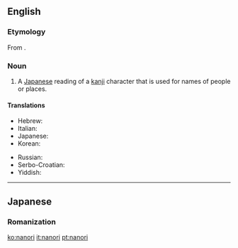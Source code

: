 ==English==

{{wikipedia}}

===Etymology===
From {{etyl|ja}} {{term|名乗り|tr=なのり, nanori|lang=ja|sc=Jpan}}.

===Noun===
{{en-noun|-}}

# {{linguistics}} A [[Japanese]] reading of a [[kanji]] character that is used for names of people or places.

====Translations====
{{trans-top|Japanese kanji readings for names}}
* Hebrew: {{t-|he|נאנורי|sc=Hebr}}
* Italian: {{t+|it|nanori}}
* Japanese: {{t-|ja|名乗り|tr=なのり, nanori}}
* Korean: {{t-|ko|나노리|tr=nanori|sc=Hang}}
{{trans-mid}}
* Russian: {{t-|ru|нанори|tr=nanóri}}
* Serbo-Croatian: {{t-|sh|nanori}}
* Yiddish: {{t-|yi|נאנאָרי|sc=Hebr}}
{{trans-bottom}}

----

==Japanese==

===Romanization===
{{ja-romaji|なのり}}

[[ko:nanori]]
[[it:nanori]]
[[pt:nanori]]